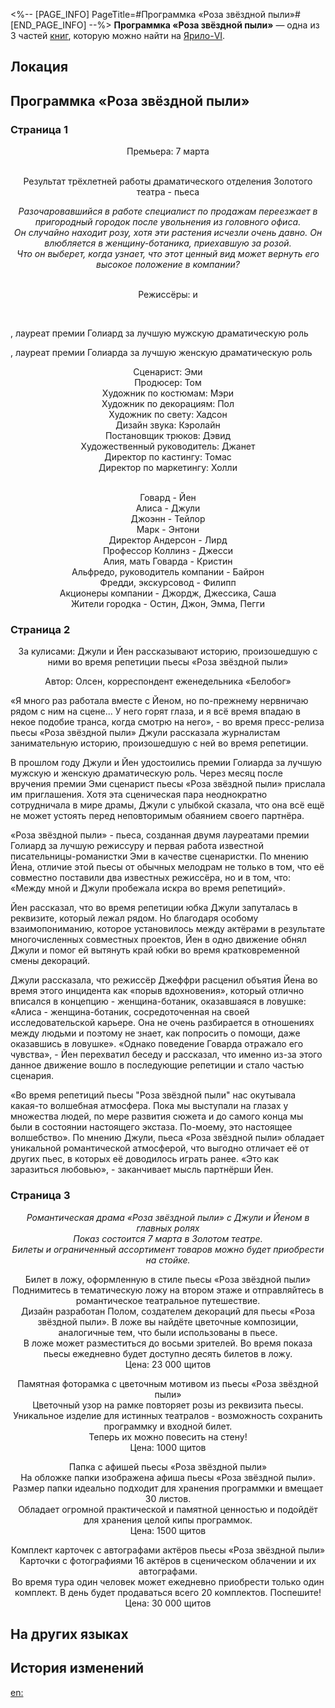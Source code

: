<%-- [PAGE_INFO]
PageTitle=#Программка «Роза звёздной пыли»#
[END_PAGE_INFO] --%>
{{Дополнить}}
{{Книга Инфобокс
|id           = 011
|Название     = 
|Изображение  = Предмет Записи.png
|Мир          = Ярило-VI
|Томов        = 3
|Автор        = <!--нужно добавить-->
|Описание     = Программка «Роза звёздной пыли» выдаётся бесплатно при покупке билета.
|Том1         = {{tx}}
|Источник1    = {{tx|Отсутствует источник}}
|Том2         = {{tx}}
|Источник2    = {{tx|Отсутствует источник}}
|Том3         = {{tx}}
|Источник3    = {{tx|Отсутствует источник}}
|Персонажи    = 
|Фракции      = 
}}
'''Программка «Роза звёздной пыли»''' — одна из 3 частей [[Книги|книг]], которую можно найти на [[Ярило-VI]].

==Локация==
{{Отметка карты|<!--название карты-->|<!--id отметки-->}}

==Программка «Роза звёздной пыли»==
===Страница 1===
<div align="center">Премьера: 7 марта<br />
{{Размер|36|Золотой театр}}<br />
''{{Размер|18|Административный район, западная сторона проспекта Алисы №&nbsp;22}}''

Результат трёхлетней работы драматического отделения Золотого театра - пьеса <br />{{Размер|50|«Роза звёздной пыли»}}

''Разочаровавшийся в работе специалист по продажам переезжает в пригородный городок после увольнения из головного офиса.''<br />
''Он случайно находит розу, хотя эти растения исчезли очень давно. Он влюбляется в женщину-ботаника, приехавшую за розой.''<br />
''Что он выберет, когда узнает, что этот ценный вид может вернуть его высокое положение в компании?''

{{Размер|24|Лауреаты премии Голиард за лучшую постановку}}<br />
Режиссёры: {{Размер|32|Джеффри}} и {{Размер|32|Эрик}}

{{Размер|24|Исполнители главных ролей:}}<br />
{{Размер|24|}} {{Размер|32|Йен}}</div>, лауреат премии Голиард за лучшую мужскую драматическую роль<br /><div align="center">{{Размер|24|}} {{Размер|32|Джули}}</div>, лауреат премии Голиарда за лучшую женскую драматическую роль

<div align="center">Сценарист: Эми<br />
Продюсер: Том<br />
Художник по костюмам: Мэри<br />
Художник по декорациям: Пол<br />
Художник по свету: Хадсон<br />
Дизайн звука: Кэролайн<br />
Постановщик трюков: Дэвид<br />
Художественный руководитель: Джанет<br />
Директор по кастингу: Томас<br />
Директор по маркетингу: Холли

{{Размер|32|В ролях:}}<br />
Говард - Йен<br />
Алиса - Джули<br />
Джоэнн - Тейлор<br />
Марк - Энтони<br />
Директор Андерсон - Лирд<br />
Профессор Коллинз - Джесси<br />
Алия, мать Говарда - Кристин<br />
Альфредо, руководитель компании - Байрон<br />
Фредди, экскурсовод - Филипп<br />
Акционеры компании - Джордж, Джессика, Саша<br />
Жители городка - Остин, Джон, Эмма, Пегги</div>

===Страница 2===
<div align="center">За кулисами: Джули и Йен рассказывают историю, произошедшую с ними во время репетиции пьесы «Роза звёздной пыли»

Автор: Олсен, корреспондент еженедельника «Белобог»</div>

«Я много раз работала вместе с Йеном, но по-прежнему нервничаю рядом с ним на сцене... У него горят глаза, и я всё время впадаю в некое подобие транса, когда смотрю на него», - во время пресс-релиза пьесы «Роза звёздной пыли» Джули рассказала журналистам занимательную историю, произошедшую с ней во время репетиции.

В прошлом году Джули и Йен удостоились премии Голиарда за лучшую мужскую и женскую драматическую роль. Через месяц после вручения премии Эми сценарист пьесы «Роза звёздной пыли» прислала им приглашения. Хотя эта сценическая пара неоднократно сотрудничала в мире драмы, Джули с улыбкой сказала, что она всё ещё не может устоять перед неповторимым обаянием своего партнёра.

«Роза звёздной пыли» - пьеса, созданная двумя лауреатами премии Голиард за лучшую режиссуру и первая работа известной писательницы-романистки Эми в качестве сценаристки. По мнению Йена, отличие этой пьесы от обычных мелодрам не только в том, что её совместно поставили два известных режиссёра, но и в том, что: «Между мной и Джули пробежала искра во время репетиций».

Йен рассказал, что во время репетиции юбка Джули запуталась в реквизите, который лежал рядом. Но благодаря особому взаимопониманию, которое установилось между актёрами в результате многочисленных совместных проектов, Йен в одно движение обнял Джули и помог ей вытянуть край юбки во время кратковременной смены декораций.

Джули рассказала, что режиссёр Джеффри расценил объятия Йена во время этого инцидента как «порыв вдохновения», который отлично вписался в концепцию - женщина-ботаник, оказавшаяся в ловушке: «Алиса - женщина-ботаник, сосредоточенная на своей исследовательской карьере. Она не очень разбирается в отношениях между людьми и поэтому не знает, как попросить о помощи, даже оказавшись в ловушке». «Однако поведение Говарда отражало его чувства», - Йен перехватил беседу и рассказал, что именно из-за этого данное движение вошло в последующие репетиции и стало частью сценария.

«Во время репетиций пьесы "Роза звёздной пыли" нас окутывала какая-то волшебная атмосфера. Пока мы выступали на глазах у множества людей, по мере развития сюжета и до самого конца мы были в состоянии настоящего экстаза. По-моему, это настоящее волшебство». По мнению Джули, пьеса «Роза звёздной пыли» обладает уникальной романтической атмосферой, что выгодно отличает её от других пьес, в которых её доводилось играть ранее. «Это как заразиться любовью», - заканчивает мысль партнёрши Йен.

===Страница 3===
<div align="center">''Романтическая драма «Роза звёздной пыли» с Джули и Йеном в главных ролях''<br />
''Показ состоится 7 марта в Золотом театре. ''<br />
''Билеты и ограниченный ассортимент товаров можно будет приобрести на стойке.''

Билет в ложу, оформленную в стиле пьесы «Роза звёздной пыли»<br />
Поднимитесь в тематическую ложу на втором этаже и отправляйтесь в романтическое театральное путешествие.<br />
Дизайн разработан Полом, создателем декораций для пьесы «Роза звёздной пыли». В ложе вы найдёте цветочные композиции, аналогичные тем, что были использованы в пьесе.<br />
В ложе может разместиться до восьми зрителей. Во время показа пьесы ежедневно будет доступно десять билетов в ложу.<br />
Цена: 23 000 щитов

Памятная фоторамка с цветочным мотивом из пьесы «Роза звёздной пыли»<br />
Цветочный узор на рамке повторяет розы из реквизита пьесы.<br />
Уникальное изделие для истинных театралов - возможность сохранить программку и входной билет.<br />
Теперь их можно повесить на стену! <br />Цена: 1000 щитов

Папка с афишей пьесы «Роза звёздной пыли»<br />
На обложке папки изображена афиша пьесы «Роза звёздной пыли».<br />
Размер папки идеально подходит для хранения программки и вмещает 30 листов.<br />
Обладает огромной практической и памятной ценностью и подойдёт для хранения целой кипы программок.<br />
Цена: 1500 щитов

Комплект карточек с автографами актёров пьесы «Роза звёздной пыли»<br />
Карточки с фотографиями 16 актёров в сценическом облачении и их автографами.<br />
Во время тура один человек может ежедневно приобрести только один комплект. В день будет продаваться всего 20 комплектов. Поспешите!<br />
Цена: 30 000 щитов</div>

==На других языках==
{{На других языках
|en   = ''Stardust Rose'' Program
|zhs  = 《星尘玫瑰》场刊
|zht  = 《星塵玫瑰》場刊
|ja   = 『スターダストローズ』のパンフレット
|ko   = ≪스타더스트 장미≫ 팸플릿
|es   = Programa de «La rosa nebulosa»
|fr   = Programme de ''Rose de poussière d'étoile''
|ru   = Программка «Роза звёздной пыли»
|th   = โบรชัวร์ "กุหลาบละอองดาว"
|vi   = Tờ Gấp Hoa Hồng Ánh Sao
|de   = Programmheft für „Sternenstaub-Rose“
|id   = Buklet "Mawar Debu Bintang"
|pt   = "Programa de Rosa de" Poeira Estelar
}}

==История изменений==
{{История изменений|3.5}}

[[en:]]